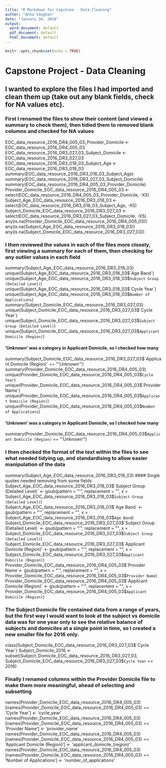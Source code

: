 ```yaml
---
title: "R Markdown for Capstone - Data Cleaning"
author: "Anna Vaughan"
date: "January 16, 2018"
output:
  word_document: default
  pdf_document: default
  html_document: default
---
```


```r
knitr::opts_chunk$set(echo = TRUE)
```

# Capstone Project - Data Cleaning

## I wanted to explore the files I had imported and clean them up (take out any blank fields, check for NA values etc).


### First I renamed the files to show their content (and viewed a summary to check them), then tidied them to removed blank columns and checked for NA values

EOC_data_resource_2016_DR4_005_03_Provider_Domicile <- EOC_data_resource_2016_DR4_005_03
EOC_data_resource_2016_DR3_027_03_Subject_Domicile <- EOC_data_resource_2016_DR3_027_03
EOC_data_resource_2016_DR3_018_03_Subject_Age <- EOC_data_resource_2016_DR3_018_03
summary(EOC_data_resource_2016_DR3_018_03_Subject_Age)
summary(EOC_data_resource_2016_DR3_027_03_Subject_Domicile)
summary(EOC_data_resource_2016_DR4_005_03_Provider_Domicile)
Provider_Domicile_EOC_data_resource_2016_DR4_005_03 <- select(EOC_data_resource_2016_DR4_005_03_Provider_Domicile, -X5)
Subject_Age_EOC_data_resource_2016_DR3_018_03 <- select(EOC_data_resource_2016_DR3_018_03_Subject_Age, -X5)
Subject_Domicile_EOC_data_resource_2016_DR3_027_03 <- select(EOC_data_resource_2016_DR3_027_03_Subject_Domicile, -X5)
any(is.na(Provider_Domicile_EOC_data_resource_2016_DR4_005_03))
any(is.na(Subject_Age_EOC_data_resource_2016_DR3_018_03))
any(is.na(Subject_Domicile_EOC_data_resource_2016_DR3_027_03))

### I then reviewed the values in each of the files more closely, first viewing a summary for each of them, then checking for any outlier values in each field

summary(Subject_Age_EOC_data_resource_2016_DR3_018_03)
unique(Subject_Age_EOC_data_resource_2016_DR3_018_03$`Age Band`)
unique(Subject_Age_EOC_data_resource_2016_DR3_018_03$`Subject Group (Detailed Level)`)
unique(Subject_Age_EOC_data_resource_2016_DR3_018_03$`Cycle Year`)
unique(Subject_Age_EOC_data_resource_2016_DR3_018_03$`Number of Applications`)
summary(Subject_Domicile_EOC_data_resource_2016_DR3_027_03)
unique(Subject_Domicile_EOC_data_resource_2016_DR3_027_03$`Cycle Year`)
unique(Subject_Domicile_EOC_data_resource_2016_DR3_027_03$`Subject Group (Detailed Level)`)
unique(Subject_Domicile_EOC_data_resource_2016_DR3_027_03$`Applicant Domicile (Region)`)

#### 'Unknown' was a category in Applicant Domicile, so I checked how many
summary(Subject_Domicile_EOC_data_resource_2016_DR3_027_03$`Applicant Domicile (Region)` == "'Unknown'")
summary(Provider_Domicile_EOC_data_resource_2016_DR4_005_03)
unique(Provider_Domicile_EOC_data_resource_2016_DR4_005_03$`Cycle Year`)
unique(Provider_Domicile_EOC_data_resource_2016_DR4_005_03$`Provider Name`)
unique(Provider_Domicile_EOC_data_resource_2016_DR4_005_03$`Applicant Domicile (Region)`)
unique(Provider_Domicile_EOC_data_resource_2016_DR4_005_03$`Number of Applications`)

#### 'Unknown' was a category in Applicant Domicile, so I checked how many
summary(Provider_Domicile_EOC_data_resource_2016_DR4_005_03$`Applicant Domicile (Region)` == "'Unknown'")

### I then checked the format of the text within the files to see what needed tidying up, and standardising to allow easier manipulation of the data
summary(Subject_Age_EOC_data_resource_2016_DR3_018_03)
#### Single quotes needed removing from some fields
Subject_Age_EOC_data_resource_2016_DR3_018_03$`Subject Group (Detailed Level)` <- gsub(pattern = "'", replacement = "", x = Subject_Age_EOC_data_resource_2016_DR3_018_03$`Subject Group (Detailed Level)`)
Subject_Age_EOC_data_resource_2016_DR3_018_03$`Age Band` <- gsub(pattern = "'", replacement = "", x = Subject_Age_EOC_data_resource_2016_DR3_018_03$`Age Band`)
Subject_Domicile_EOC_data_resource_2016_DR3_027_03$`Subject Group (Detailed Level)` <- gsub(pattern = "'", replacement = "", x = Subject_Domicile_EOC_data_resource_2016_DR3_027_03$`Subject Group (Detailed Level)`)
Subject_Domicile_EOC_data_resource_2016_DR3_027_03$`Applicant Domicile (Region)` <- gsub(pattern = "'", replacement = "", x = Subject_Domicile_EOC_data_resource_2016_DR3_027_03$`Applicant Domicile (Region)`)
Provider_Domicile_EOC_data_resource_2016_DR4_005_03$`Provider Name`<- gsub(pattern = "'", replacement = "", x = Provider_Domicile_EOC_data_resource_2016_DR4_005_03$`Provider Name`)
Provider_Domicile_EOC_data_resource_2016_DR4_005_03$`Applicant Domicile (Region)` <- gsub(pattern = "'", replacement = "", x = Provider_Domicile_EOC_data_resource_2016_DR4_005_03$`Applicant Domicile (Region)`)

### The Subject Domicile file contained data from a range of years, but the first way I would want to look at the subject vs domicile data was for one year only to see the relative balance of subjects and domiciles at a single point in time, so I created a new smaller file for 2016 only.
class(Subject_Domicile_EOC_data_resource_2016_DR3_027_03$`Cycle Year`)
Subject_Domicile_2016 <- subset(Subject_Domicile_EOC_data_resource_2016_DR3_027_03, Subject_Domicile_EOC_data_resource_2016_DR3_027_03$`Cycle Year` == 2016)

### Finally I renamed columns within the Provider Domicile file to make them more meaningful, ahead of selecting and subsetting
names(Provider_Domicile_EOC_data_resource_2016_DR4_005_03)[names(Provider_Domicile_EOC_data_resource_2016_DR4_005_03) == 'Cycle Year'] <- 'cycle_year'
names(Provider_Domicile_EOC_data_resource_2016_DR4_005_03)[names(Provider_Domicile_EOC_data_resource_2016_DR4_005_03) == 'Provider Name'] <- 'provider_name'
names(Provider_Domicile_EOC_data_resource_2016_DR4_005_03)[names(Provider_Domicile_EOC_data_resource_2016_DR4_005_03) == 'Applicant Domicile (Region)'] <- 'applicant_domicile_(region)'
names(Provider_Domicile_EOC_data_resource_2016_DR4_005_03)[names(Provider_Domicile_EOC_data_resource_2016_DR4_005_03) == 'Number of Applications'] <- 'number_of_applications'